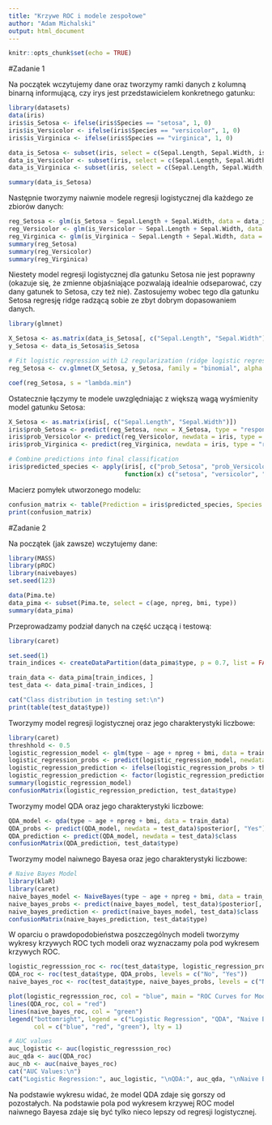 ---
title: "Krzywe ROC i modele zespołowe"
author: "Adam Michalski"
output: html_document
---

```{r setup, include=FALSE}
knitr::opts_chunk$set(echo = TRUE)
```

#Zadanie 1

Na początek wczytujemy dane oraz tworzymy ramki danych z kolumną binarną informującą, czy irys jest przedstawicielem konkretnego gatunku:

```{r wczytanie i podzial danych}
library(datasets)
data(iris)
iris$is_Setosa <- ifelse(iris$Species == "setosa", 1, 0)
iris$is_Versicolor <- ifelse(iris$Species == "versicolor", 1, 0)
iris$is_Virginica <- ifelse(iris$Species == "virginica", 1, 0)

data_is_Setosa <- subset(iris, select = c(Sepal.Length, Sepal.Width, is_Setosa))
data_is_Versicolor <- subset(iris, select = c(Sepal.Length, Sepal.Width, is_Versicolor))
data_is_Virginica <- subset(iris, select = c(Sepal.Length, Sepal.Width, is_Virginica))

summary(data_is_Setosa)
```

Następnie tworzymy naiwnie modele regresji logistycznej dla każdego ze zbiorów danych:

```{r regresja logistyczna kazdego z gatunkow}
reg_Setosa <- glm(is_Setosa ~ Sepal.Length + Sepal.Width, data = data_is_Setosa, family = binomial)
reg_Versicolor <- glm(is_Versicolor ~ Sepal.Length + Sepal.Width, data = data_is_Versicolor, family = binomial)
reg_Virginica <- glm(is_Virginica ~ Sepal.Length + Sepal.Width, data = data_is_Virginica, family = binomial)
summary(reg_Setosa)
summary(reg_Versicolor)
summary(reg_Virginica)
```

Niestety model regresji logistycznej dla gatunku Setosa nie jest poprawny (okazuje się, że zmienne objaśniające pozwalają idealnie odseparować, czy dany gatunek to Setosa, czy też nie). Zastosujemy wobec tego dla gatunku Setosa regresję ridge radzącą sobie ze zbyt dobrym dopasowaniem danych.

```{r regularyzowana regresja logistyczna gatunku Setosa}
library(glmnet)

X_Setosa <- as.matrix(data_is_Setosa[, c("Sepal.Length", "Sepal.Width")])
y_Setosa <- data_is_Setosa$is_Setosa

# Fit logistic regression with L2 regularization (ridge logistic regression)
reg_Setosa <- cv.glmnet(X_Setosa, y_Setosa, family = "binomial", alpha = 0)

coef(reg_Setosa, s = "lambda.min")
```

Ostatecznie łączymy te modele uwzględniając z większą wagą wyśmienity model gatunku Setosa:

```{r model zespolowy regresji logistycznej}
X_Setosa <- as.matrix(iris[, c("Sepal.Length", "Sepal.Width")])
iris$prob_Setosa <- predict(reg_Setosa, newx = X_Setosa, type = "response", s = "lambda.min")
iris$prob_Versicolor <- predict(reg_Versicolor, newdata = iris, type = "response")
iris$prob_Virginica <- predict(reg_Virginica, newdata = iris, type = "response")

# Combine predictions into final classification
iris$predicted_species <- apply(iris[, c("prob_Setosa", "prob_Versicolor", "prob_Virginica")], 1, 
                                function(x) c("setosa", "versicolor", "virginica")[which.max(x)])
```

Macierz pomyłek utworzonego modelu:

```{r macierz pomylek}
confusion_matrix <- table(Prediction = iris$predicted_species, Species = iris$Species)
print(confusion_matrix)
```

#Zadanie 2

Na początek (jak zawsze) wczytujemy dane:

```{r wczytywanie bibliotek i danych}
library(MASS)
library(pROC)
library(naivebayes)
set.seed(123)

data(Pima.te)
data_pima <- subset(Pima.te, select = c(age, npreg, bmi, type))
summary(data_pima)
```

Przeprowadzamy podział danych na część uczącą i testową:

```{r podzial danych na czesc uczaca i testowa}
library(caret)

set.seed(1)
train_indices <- createDataPartition(data_pima$type, p = 0.7, list = FALSE)

train_data <- data_pima[train_indices, ]
test_data <- data_pima[-train_indices, ]

cat("Class distribution in testing set:\n")
print(table(test_data$type))
```

Tworzymy model regresji logistycznej oraz jego charakterystyki liczbowe:

```{r logistic regression model}
library(caret)
threshhold <- 0.5
logistic_regression_model <- glm(type ~ age + npreg + bmi, data = train_data, family = binomial)
logistic_regression_probs <- predict(logistic_regression_model, newdata = test_data, type = "response")
logistic_regression_prediction <- ifelse(logistic_regression_probs > threshhold, "Yes", "No")
logistic_regression_prediction <- factor(logistic_regression_prediction, levels = levels(test_data$type))
summary(logistic_regression_model)
confusionMatrix(logistic_regression_prediction, test_data$type)
```

Tworzymy model QDA oraz jego charakterystyki liczbowe:

```{r QDA model}
QDA_model <- qda(type ~ age + npreg + bmi, data = train_data)
QDA_probs <- predict(QDA_model, newdata = test_data)$posterior[, "Yes"]
QDA_prediction <- predict(QDA_model, newdata = test_data)$class
confusionMatrix(QDA_prediction, test_data$type)
```

Tworzymy model naiwnego Bayesa oraz jego charakterystyki liczbowe:

```{r model Naiwnego Bayesa}
# Naive Bayes Model
library(klaR) 
library(caret)
naive_bayes_model <- NaiveBayes(type ~ age + npreg + bmi, data = train_data, usekernel = TRUE)
naive_bayes_probs <- predict(naive_bayes_model, test_data)$posterior[, "Yes"]
naive_bayes_prediction <- predict(naive_bayes_model, test_data)$class
confusionMatrix(naive_bayes_prediction, test_data$type)
```

W oparciu o prawdopodobieństwa poszczególnych modeli tworzymy wykresy krzywych ROC tych modeli oraz wyznaczamy pola pod wykresem krzywych ROC.

```{r wykresy ROC}
logistic_regresssion_roc <- roc(test_data$type, logistic_regression_probs, levels = c("No", "Yes"))
QDA_roc <- roc(test_data$type, QDA_probs, levels = c("No", "Yes"))
naive_bayes_roc <- roc(test_data$type, naive_bayes_probs, levels = c("No", "Yes"))

plot(logistic_regresssion_roc, col = "blue", main = "ROC Curves for Models")
lines(QDA_roc, col = "red")
lines(naive_bayes_roc, col = "green")
legend("bottomright", legend = c("Logistic Regression", "QDA", "Naive Bayes"), 
       col = c("blue", "red", "green"), lty = 1)

# AUC values
auc_logistic <- auc(logistic_regresssion_roc)
auc_qda <- auc(QDA_roc)
auc_nb <- auc(naive_bayes_roc)
cat("AUC Values:\n")
cat("Logistic Regression:", auc_logistic, "\nQDA:", auc_qda, "\nNaive Bayes:", auc_nb, "\n")
```
Na podstawie wykresu widać, że model QDA zdaje się gorszy od pozostałych. Na podstawie pola pod wykresem krzywej ROC model naiwnego Bayesa zdaje się być tylko nieco lepszy od regresji logistycznej.
